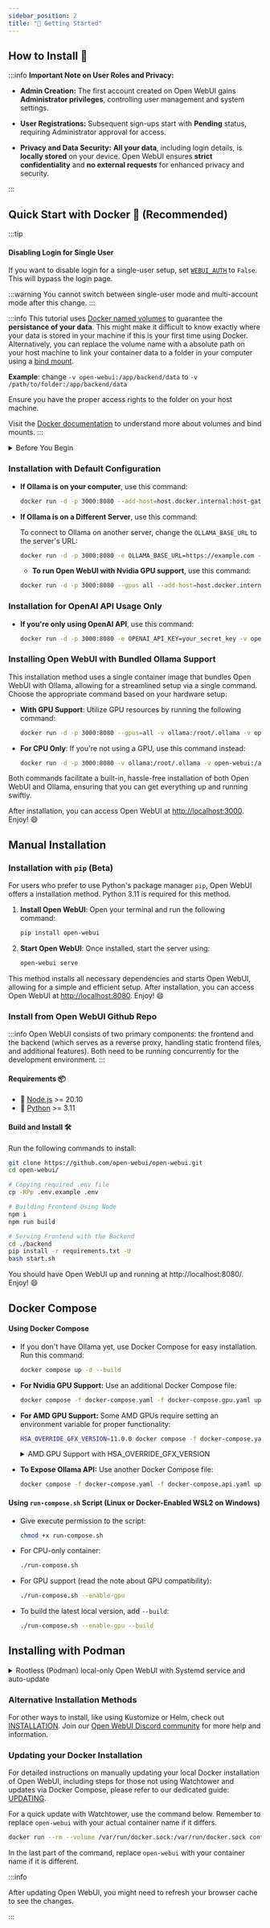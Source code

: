 ```yaml
---
sidebar_position: 2
title: "🚀 Getting Started"
---
```



<TopBanners />

## How to Install 🚀

:::info **Important Note on User Roles and Privacy:**

- **Admin Creation:** The first account created on Open WebUI gains **Administrator privileges**, controlling user management and system settings.

- **User Registrations:** Subsequent sign-ups start with **Pending** status, requiring Administrator approval for access.

- **Privacy and Data Security:** **All your data**, including login details, is **locally stored** on your device. Open WebUI ensures **strict confidentiality** and **no external requests** for enhanced privacy and security.

:::

## Quick Start with Docker 🐳 (Recommended)

:::tip

#### Disabling Login for Single User

If you want to disable login for a single-user setup, set [`WEBUI_AUTH`](/getting-started/env-configuration) to `False`. This will bypass the login page.

:::warning
You cannot switch between single-user mode and multi-account mode after this change.
:::

:::info
This tutorial uses [Docker named volumes](https://docs.docker.com/storage/volumes/) to guarantee the **persistance of your data**. This might make it difficult to know exactly where your data is stored in your machine if this is your first time using Docker. Alternatively, you can replace the volume name with a absolute path on your host machine to link your container data to a folder in your computer using a [bind mount](https://docs.docker.com/storage/bind-mounts/).

**Example**: change `-v open-webui:/app/backend/data` to `-v /path/to/folder:/app/backend/data`

Ensure you have the proper access rights to the folder on your host machine.

Visit the [Docker documentation](https://docs.docker.com/storage/) to understand more about volumes and bind mounts.
:::

<details>
<summary>Before You Begin</summary>
#### Installing Docker

#### For Windows and Mac Users:

- Download Docker Desktop from [Docker's official website](https://www.docker.com/products/docker-desktop).
- Follow the installation instructions provided on the website. After installation, open Docker Desktop to ensure it's running properly.

#### For Ubuntu Users:

1. **Open your terminal.**

2. **Set up Docker's apt repository:**

   - Update your package index:
     ```bash
     sudo apt-get update
     ```
   - Install packages to allow apt to use a repository over HTTPS:
     ```bash
     sudo apt-get install ca-certificates curl
     ```
   - Create a directory for the Docker apt keyring:
     ```bash
     sudo install -m 0755 -d /etc/apt/keyrings
     ```
   - Add Docker's official GPG key:
     ```bash
     sudo curl -fsSL https://download.docker.com/linux/ubuntu/gpg -o /etc/apt/keyrings/docker.asc
     sudo chmod a+r /etc/apt/keyrings/docker.asc
     ```
   - Add the Docker repository to Apt sources:
     ```bash
     echo \
       "deb [arch=$(dpkg --print-architecture) signed-by=/etc/apt/keyrings/docker.asc] https://download.docker.com/linux/ubuntu \
       $(. /etc/os-release && echo "$VERSION_CODENAME") stable" | \
       sudo tee /etc/apt/sources.list.d/docker.list > /dev/null
     ```
     Note: If you're using an Ubuntu derivative distro, such as Linux Mint, you might need to use `UBUNTU_CODENAME` instead of `VERSION_CODENAME`.

3. **Install Docker Engine:**

   - Update your package index again:
     ```bash
     sudo apt-get update
     ```
   - Install Docker Engine, CLI, and containerd:
     ```bash
     sudo apt-get install docker-ce docker-ce-cli containerd.io docker-compose-plugin
     ```

4. **Verify the Docker installation:**
   - Use the following command to run a test image:
     ```bash
     sudo docker run hello-world
     ```
     This command downloads a test image and runs it in a container. If successful, it prints an informational message confirming that Docker is installed and working correctly.

#### Other Linux Distributions:

- For other Linux distributions, please refer to the [official Docker documentation](https://docs.docker.com/engine/install/) for installation instructions specific to your distro.

#### Ensure You Have the Latest Version of Ollama:

- Download the latest version from [https://ollama.com/](https://ollama.com/).

#### Verify Ollama Installation:

- After installing Ollama, verify its functionality by accessing [http://127.0.0.1:11434/](http://127.0.0.1:11434/) in your web browser. Note that the port number might be different based on your installation.

</details>

### Installation with Default Configuration

- **If Ollama is on your computer**, use this command:

  ```bash
  docker run -d -p 3000:8080 --add-host=host.docker.internal:host-gateway -v open-webui:/app/backend/data --name open-webui --restart always ghcr.io/open-webui/open-webui:main
  ```

- **If Ollama is on a Different Server**, use this command:

  To connect to Ollama on another server, change the `OLLAMA_BASE_URL` to the server's URL:

  ```bash
  docker run -d -p 3000:8080 -e OLLAMA_BASE_URL=https://example.com -v open-webui:/app/backend/data --name open-webui --restart always ghcr.io/open-webui/open-webui:main
  ```

  - **To run Open WebUI with Nvidia GPU support**, use this command:

  ```bash
  docker run -d -p 3000:8080 --gpus all --add-host=host.docker.internal:host-gateway -v open-webui:/app/backend/data --name open-webui --restart always ghcr.io/open-webui/open-webui:cuda
  ```

### Installation for OpenAI API Usage Only

- **If you're only using OpenAI API**, use this command:

  ```bash
  docker run -d -p 3000:8080 -e OPENAI_API_KEY=your_secret_key -v open-webui:/app/backend/data --name open-webui --restart always ghcr.io/open-webui/open-webui:main
  ```

### Installing Open WebUI with Bundled Ollama Support

This installation method uses a single container image that bundles Open WebUI with Ollama, allowing for a streamlined setup via a single command. Choose the appropriate command based on your hardware setup:

- **With GPU Support**:
  Utilize GPU resources by running the following command:

  ```bash
  docker run -d -p 3000:8080 --gpus=all -v ollama:/root/.ollama -v open-webui:/app/backend/data --name open-webui --restart always ghcr.io/open-webui/open-webui:ollama
  ```

- **For CPU Only**:
  If you're not using a GPU, use this command instead:

  ```bash
  docker run -d -p 3000:8080 -v ollama:/root/.ollama -v open-webui:/app/backend/data --name open-webui --restart always ghcr.io/open-webui/open-webui:ollama
  ```

Both commands facilitate a built-in, hassle-free installation of both Open WebUI and Ollama, ensuring that you can get everything up and running swiftly.

After installation, you can access Open WebUI at [http://localhost:3000](http://localhost:3000). Enjoy! 😄

## Manual Installation

### Installation with `pip` (Beta)

For users who prefer to use Python's package manager `pip`, Open WebUI offers a installation method. Python 3.11 is required for this method.

1. **Install Open WebUI**:
   Open your terminal and run the following command:

   ```bash
   pip install open-webui
   ```

2. **Start Open WebUI**:
   Once installed, start the server using:

   ```bash
   open-webui serve
   ```

This method installs all necessary dependencies and starts Open WebUI, allowing for a simple and efficient setup. After installation, you can access Open WebUI at [http://localhost:8080](http://localhost:8080). Enjoy! 😄

### Install from Open WebUI Github Repo

:::info
Open WebUI consists of two primary components: the frontend and the backend (which serves as a reverse proxy, handling static frontend files, and additional features). Both need to be running concurrently for the development environment.
:::

#### Requirements 📦

- 🐰 [Node.js](https://nodejs.org/en) >= 20.10
- 🐍 [Python](https://python.org) >= 3.11

#### Build and Install 🛠️

Run the following commands to install:

```sh
git clone https://github.com/open-webui/open-webui.git
cd open-webui/

# Copying required .env file
cp -RPp .env.example .env

# Building Frontend Using Node
npm i
npm run build

# Serving Frontend with the Backend
cd ./backend
pip install -r requirements.txt -U
bash start.sh
```

You should have Open WebUI up and running at http://localhost:8080/. Enjoy! 😄

## Docker Compose

#### Using Docker Compose

- If you don't have Ollama yet, use Docker Compose for easy installation. Run this command:

  ```bash
  docker compose up -d --build
  ```

- **For Nvidia GPU Support:** Use an additional Docker Compose file:

  ```bash
  docker compose -f docker-compose.yaml -f docker-compose.gpu.yaml up -d --build
  ```

- **For AMD GPU Support:** Some AMD GPUs require setting an environment variable for proper functionality:

  ```bash
  HSA_OVERRIDE_GFX_VERSION=11.0.0 docker compose -f docker-compose.yaml -f docker-compose.amdgpu.yaml up -d --build
  ```

  <details>
  <summary>AMD GPU Support with HSA_OVERRIDE_GFX_VERSION</summary>

  For AMD GPU users encountering compatibility issues, setting the `HSA_OVERRIDE_GFX_VERSION` environment variable is crucial. This variable instructs the ROCm platform to emulate a specific GPU architecture, ensuring compatibility with various AMD GPUs not officially supported. Depending on your GPU model, adjust the `HSA_OVERRIDE_GFX_VERSION` as follows:

  - **For RDNA1 & RDNA2 GPUs** (e.g., RX 6700, RX 680M): Use `HSA_OVERRIDE_GFX_VERSION=10.3.0`.
  - **For RDNA3 GPUs**: Set `HSA_OVERRIDE_GFX_VERSION=11.0.0`.
  - **For older GCN (Graphics Core Next) GPUs**: The version to use varies. GCN 4th gen and earlier might require different settings, such as `ROC_ENABLE_PRE_VEGA=1` for GCN4, or `HSA_OVERRIDE_GFX_VERSION=9.0.0` for Vega (GCN5.0) emulation.

  Ensure to replace `<version>` with the appropriate version number based on your GPU model and the guidelines above. For a detailed list of compatible versions and more in-depth instructions, refer to the [ROCm documentation](https://rocm.docs.amd.com) and the [openSUSE Wiki on AMD GPGPU](https://en.opensuse.org/SDB:AMD_GPGPU).

  Example command for RDNA1 & RDNA2 GPUs:

  ```bash
  HSA_OVERRIDE_GFX_VERSION=10.3.0 docker compose -f docker-compose.yaml -f docker-compose.amdgpu.yaml up -d --build
  ```

  </details>

- **To Expose Ollama API:** Use another Docker Compose file:

  ```bash
  docker compose -f docker-compose.yaml -f docker-compose.api.yaml up -d --build
  ```

#### Using `run-compose.sh` Script (Linux or Docker-Enabled WSL2 on Windows)

- Give execute permission to the script:

  ```bash
  chmod +x run-compose.sh
  ```

- For CPU-only container:

  ```bash
  ./run-compose.sh
  ```

- For GPU support (read the note about GPU compatibility):

  ```bash
  ./run-compose.sh --enable-gpu
  ```

- To build the latest local version, add `--build`:

  ```bash
  ./run-compose.sh --enable-gpu --build
  ```

## Installing with Podman

<details>
<summary>Rootless (Podman) local-only Open WebUI with Systemd service and auto-update</summary>

:::note
Consult the Docker documentation because much of the configuration and syntax is interchangeable with [Podman](https://github.com/containers/podman). See also [rootless_tutorial](https://github.com/containers/podman/blob/main/docs/tutorials/rootless_tutorial.md). This example requires the [slirp4netns](https://github.com/rootless-containers/slirp4netns) network backend to facilitate server listen and Ollama communication over localhost only.
:::

:::warning
Rootless container execution with Podman (and Docker/ContainerD) does **not** support [AppArmor confinment](https://github.com/containers/podman/pull/19303). This may increase the attack vector due to [requirement of user namespace](https://rootlesscontaine.rs/caveats). Caution should be exercised and judement (in contrast to the root daemon) rendered based on threat model.
:::

1. Pull the latest image:
   ```bash
   podman pull ghcr.io/open-webui/open-webui:main
   ```
2. Create a new container using desired configuration:

   :::note
   `-p 127.0.0.1:3000:8080` ensures that we listen only on localhost, `--network slirp4netns:allow_host_loopback=true` permits the container to access Ollama when it also listens strictly on localhost. `--add-host=ollama.local:10.0.2.2 --env 'OLLAMA_BASE_URL=http://ollama.local:11434'` adds a hosts record to the container and configures open-webui to use the friendly hostname. `10.0.2.2` is the default slirp4netns address used for localhost mapping. `--env 'ANONYMIZED_TELEMETRY=False'` isn't necessary since Chroma telemetry has been disabled in the code but is included as an example.
   :::

   ```bash
   podman create -p 127.0.0.1:3000:8080 --network slirp4netns:allow_host_loopback=true --add-host=ollama.local:10.0.2.2 --env 'OLLAMA_BASE_URL=http://ollama.local:11434' --env 'ANONYMIZED_TELEMETRY=False' -v open-webui:/app/backend/data --label io.containers.autoupdate=registry --name open-webui ghcr.io/open-webui/open-webui:main
   ```

   :::note
   [Podman 5.0](https://www.redhat.com/en/blog/podman-50-unveiled) has updated the default rootless network backend to use the more performant [pasta](https://passt.top/passt/about/). While `slirp4netns:allow_host_loopback=true` still achieves the same local-only intention, it's now recommended use a simple TCP forward instead like: `--network=pasta:-T,11434 --add-host=ollama.local:127.0.0.1`. Full example:
   :::

   ```bash
   podman create -p 127.0.0.1:3000:8080 --network=pasta:-T,11434 --add-host=ollama.local:127.0.0.1 --env 'OLLAMA_BASE_URL=http://ollama.local:11434' --env 'ANONYMIZED_TELEMETRY=False' -v open-webui:/app/backend/data --label io.containers.autoupdate=registry --name open-webui ghcr.io/open-webui/open-webui:main
   ```

3. Prepare for systemd user service:
   ```bash
   mkdir -p ~/.config/systemd/user/
   ```
4. Generate user service with Podman:
   ```bash
   podman generate systemd --new open-webui > ~/.config/systemd/user/open-webui.service
   ```
5. Reload systemd configuration:
   ```bash
   systemctl --user daemon-reload
   ```
6. Enable and validate new service:
   ```bash
   systemctl --user enable open-webui.service
   systemctl --user start open-webui.service
   systemctl --user status open-webui.service
   ```
7. Enable and validate Podman auto-update:
   ```bash
   systemctl --user enable podman-auto-update.timer
   systemctl --user enable podman-auto-update.service
   systemctl --user status podman-auto-update.timer
   ```
   Dry run with the following command (omit `--dry-run` to force an update):
   ```bash
   podman auto-update --dry-run
   ```

:::tip
This process is compatible with Windows 11 WSL deployments when using Ollama within the WSL environment or using the Ollama Windows Preview. When using the native Ollama Windows Preview version, one additional step is required: enable [mirrored networking mode](https://learn.microsoft.com/en-us/windows/wsl/networking#mirrored-mode-networking).
:::

### Enabling Windows 11 mirrored networking

1. Populate `%UserProfile%\.wslconfig` with:
   ```
   [wsl2]
   networkingMode=mirrored
   ```
2. Restart WSL:
   ```
   wsl --shutdown
   ```

</details>

### Alternative Installation Methods

For other ways to install, like using Kustomize or Helm, check out [INSTALLATION](/getting-started/installation). Join our [Open WebUI Discord community](https://discord.gg/5rJgQTnV4s) for more help and information.

### Updating your Docker Installation

For detailed instructions on manually updating your local Docker installation of Open WebUI, including steps for those not using Watchtower and updates via Docker Compose, please refer to our dedicated guide: [UPDATING](/getting-started/updating).

For a quick update with Watchtower, use the command below. Remember to replace `open-webui` with your actual container name if it differs.

```bash
docker run --rm --volume /var/run/docker.sock:/var/run/docker.sock containrrr/watchtower --run-once open-webui
```

In the last part of the command, replace `open-webui` with your container name if it is different.

:::info

After updating Open WebUI, you might need to refresh your browser cache to see the changes.

:::
